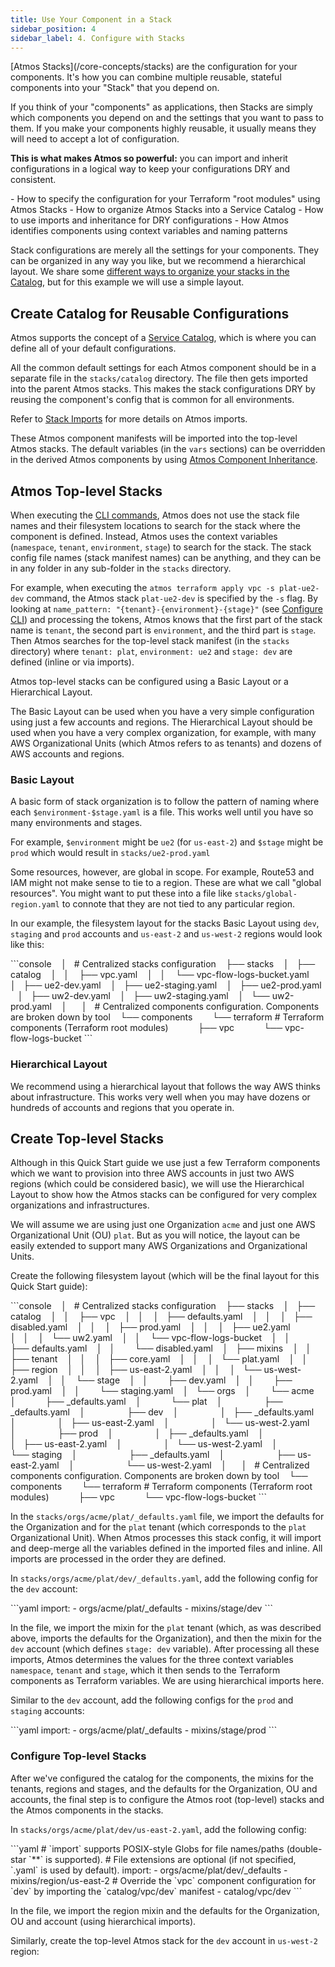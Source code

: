 ```yaml
---
title: Use Your Component in a Stack
sidebar_position: 4
sidebar_label: 4. Configure with Stacks
---
```


<Intro>
[Atmos Stacks](/core-concepts/stacks) are the configuration for your components. It's how you can combine multiple reusable, stateful
components into your "Stack" that you depend on.
</Intro>

If you think of your "components" as applications, then Stacks are simply which components you depend on and the settings that you want
to pass to them. If you make your components highly reusable, it usually means they will need to accept a lot of configuration.

**This is what makes Atmos so powerful:** you can import and inherit configurations in a logical way to keep your configurations DRY and consistent.

<KeyPoints>
- How to specify the configuration for your Terraform "root modules" using Atmos Stacks
- How to organize Atmos Stacks into a Service Catalog
- How to use imports and inheritance for DRY configurations
- How Atmos identifies components using context variables and naming patterns
</KeyPoints>

Stack configurations are merely all the settings for your components. They can be organized in any way you like,
but we recommend a hierarchical layout. We share some [different ways to organize your stacks in the Catalog](/core-concepts/stacks/catalogs),
but for this example we will use a simple layout.

## Create Catalog for Reusable Configurations

Atmos supports the concept of a [Service Catalog](/core-concepts/stacks/catalogs), which is where you can define all
of your default configurations.

All the common default settings for each Atmos component should be in a separate file in the `stacks/catalog` directory.
The file then gets imported into the parent Atmos stacks.
This makes the stack configurations DRY by reusing the component's config that is common for all environments.

Refer to [Stack Imports](/core-concepts/stacks/imports) for more details on Atmos imports.



These Atmos component manifests will be imported into the top-level Atmos stacks. The default variables (in the `vars` sections)
can be overridden in the derived Atmos components by using [Atmos Component Inheritance](/core-concepts/stacks/inheritance).

## Atmos Top-level Stacks

When executing the [CLI commands](/cheatsheets/commands), Atmos does not use the stack file names and their filesystem locations to search for the stack
where the component is defined. Instead, Atmos uses the context variables (`namespace`, `tenant`, `environment`, `stage`) to search for the stack. The
stack config file names (stack manifest names) can be anything, and they can be in any folder in any sub-folder in the `stacks` directory.

For example, when executing the `atmos terraform apply vpc -s plat-ue2-dev`
command, the Atmos stack `plat-ue2-dev` is specified by the `-s` flag. By looking at `name_pattern: "{tenant}-{environment}-{stage}"`
(see [Configure CLI](/quick-start/advanced/configure-cli)) and processing the tokens, Atmos knows that the first part of the stack name is `tenant`, the second
part is `environment`, and the third part is `stage`. Then Atmos searches for the top-level stack manifest (in the `stacks` directory)
where `tenant: plat`, `environment: ue2` and `stage: dev` are defined (inline or via imports).

Atmos top-level stacks can be configured using a Basic Layout or a Hierarchical Layout.

The Basic Layout can be used when you have a very simple configuration using just a few accounts and regions.
The Hierarchical Layout should be used when you have a very complex organization, for example, with many AWS Organizational Units (which Atmos
refers to as tenants) and dozens of AWS accounts and regions.

### Basic Layout

A basic form of stack organization is to follow the pattern of naming where each `$environment-$stage.yaml` is a file. This works well until you have
so many environments and stages.

For example, `$environment` might be `ue2` (for `us-east-2`) and `$stage` might be `prod` which would result in `stacks/ue2-prod.yaml`

Some resources, however, are global in scope. For example, Route53 and IAM might not make sense to tie to a region. These are what we call "global
resources". You might want to put these into a file like `stacks/global-region.yaml` to connote that they are not tied to any particular region.

In our example, the filesystem layout for the stacks Basic Layout using `dev`, `staging` and `prod` accounts and `us-east-2` and `us-west-2` regions
would look like this:

<File title="infra-live/" icon="fa-solid fa-folder">
```console
   │   # Centralized stacks configuration
   ├── stacks
   │   ├── catalog
   │   │    ├── vpc.yaml
   │   │    └── vpc-flow-logs-bucket.yaml
   │   ├── ue2-dev.yaml
   │   ├── ue2-staging.yaml
   │   ├── ue2-prod.yaml
   │   ├── uw2-dev.yaml
   │   ├── uw2-staging.yaml
   │   └── uw2-prod.yaml
   │  
   │   # Centralized components configuration. Components are broken down by tool
   └── components
       └── terraform   # Terraform components (Terraform root modules)
           ├── vpc
           └── vpc-flow-logs-bucket
```
</File>

<br/>

### Hierarchical Layout

We recommend using a hierarchical layout that follows the way AWS thinks about infrastructure. This works very well when you may have dozens or
hundreds of accounts and regions that you operate in.

## Create Top-level Stacks

Although in this Quick Start guide we use just a few Terraform components which we want to provision into three AWS accounts in just two AWS regions
(which could be considered basic), we will use the Hierarchical Layout to show how the Atmos stacks can be configured for very complex organizations
and infrastructures.

We will assume we are using just one Organization `acme` and just one AWS Organizational Unit (OU) `plat`. But as you will notice, the layout
can be easily extended to support many AWS Organizations and Organizational Units.

Create the following filesystem layout (which will be the final layout for this Quick Start guide):

<File title="infra-live/" icon="fa-solid fa-folder">
```console
   │   # Centralized stacks configuration
   ├── stacks
   │   ├── catalog
   │   │    ├── vpc
   │   │    │   ├── defaults.yaml
   │   │    │   ├── disabled.yaml
   │   │    │   ├── prod.yaml
   │   │    │   ├── ue2.yaml
   │   │    │   └── uw2.yaml
   │   │    └── vpc-flow-logs-bucket
   │   │        ├── defaults.yaml
   │   │        └── disabled.yaml
   │   ├── mixins
   │   │    ├── tenant
   │   │    │   ├── core.yaml
   │   │    │   └── plat.yaml
   │   │    ├── region
   │   │    │   ├── us-east-2.yaml
   │   │    │   └── us-west-2.yaml
   │   │    └── stage
   │   │        ├── dev.yaml
   │   │        ├── prod.yaml
   │   │        └── staging.yaml
   │   └── orgs
   │        └── acme
   │            ├── _defaults.yaml
   │            └── plat
   │                 ├── _defaults.yaml
   │                 ├── dev
   │                 │   ├── _defaults.yaml
   │                 │   ├── us-east-2.yaml
   │                 │   └── us-west-2.yaml
   │                 ├── prod
   │                 │   ├── _defaults.yaml
   │                 │   ├── us-east-2.yaml
   │                 │   └── us-west-2.yaml
   │                 └── staging
   │                     ├── _defaults.yaml
   │                     ├── us-east-2.yaml
   │                     └── us-west-2.yaml
   │  
   │   # Centralized components configuration. Components are broken down by tool
   └── components
       └── terraform   # Terraform components (Terraform root modules)
           ├── vpc
           └── vpc-flow-logs-bucket
```
</File>



In the `stacks/orgs/acme/plat/_defaults.yaml` file, we import the defaults for the Organization and for the `plat` tenant (which
corresponds to the `plat` Organizational Unit). When Atmos processes this stack config, it will import and deep-merge all the variables defined in the
imported files and inline. All imports are processed in the order they are defined.

In `stacks/orgs/acme/plat/dev/_defaults.yaml`, add the following config for the `dev` account:

<File title="stacks/orgs/acme/plat/dev/_defaults.yaml">
```yaml
import:
  - orgs/acme/plat/_defaults
  - mixins/stage/dev
```
</File>

In the file, we import the mixin for the `plat` tenant (which, as was described above, imports the defaults for the Organization), and then the mixin
for the `dev` account (which defines `stage: dev` variable). After processing all these imports, Atmos determines the values for the three context
variables `namespace`, `tenant` and `stage`, which it then sends to the Terraform components as Terraform variables. We are using hierarchical imports
here.

Similar to the `dev` account, add the following configs for the `prod` and `staging` accounts:

<File title="stacks/orgs/acme/plat/prod/_defaults.yaml">
```yaml
import:
  - orgs/acme/plat/_defaults
  - mixins/stage/prod
```
</File>

### Configure Top-level Stacks

After we've configured the catalog for the components, the mixins for the tenants, regions and stages, and the defaults for the Organization, OU and
accounts, the final step is to configure the Atmos root (top-level) stacks and the Atmos components in the stacks.

In `stacks/orgs/acme/plat/dev/us-east-2.yaml`, add the following config:

<File title="stacks/orgs/acme/plat/dev/us-east-2.yaml">
```yaml
# `import` supports POSIX-style Globs for file names/paths (double-star `**` is supported).
# File extensions are optional (if not specified, `.yaml` is used by default).
import:
  - orgs/acme/plat/dev/_defaults
  - mixins/region/us-east-2
  # Override the `vpc` component configuration for `dev` by importing the `catalog/vpc/dev` manifest
  - catalog/vpc/dev
```
</File>

In the file, we import the region mixin and the defaults for the Organization, OU and account (using hierarchical imports).

Similarly, create the top-level Atmos stack for the `dev` account in `us-west-2` region:

